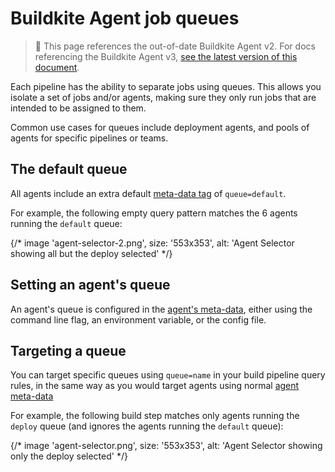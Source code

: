 # Buildkite Agent job queues

>🚧 This page references the out-of-date Buildkite Agent v2.
> For docs referencing the Buildkite Agent v3, <a href="/docs/agent/v3/queues">see the latest version of this document</a>.

Each pipeline has the ability to separate jobs using queues. This allows you isolate a set of jobs and/or agents, making sure they only run jobs that are intended to be assigned to them.

Common use cases for queues include deployment agents, and pools of agents for specific pipelines or teams.


## The default queue

All agents include an extra default [meta-data tag](agent-meta-data) of `queue=default`.

For example, the following empty query pattern matches the 6 agents running the `default` queue:

{/* image 'agent-selector-2.png', size: '553x353', alt: 'Agent Selector showing all but the deploy selected' */}

## Setting an agent's queue

An agent's queue is configured in the [agent's meta-data](agent-meta-data), either using the command line flag, an environment variable, or the config file.

## Targeting a queue

You can target specific queues using `queue=name` in your build pipeline query rules, in the same way as you would target agents using normal [agent meta-data](agent-meta-data)

For example, the following build step matches only agents running the `deploy` queue (and ignores the agents running the `default` queue):

{/* image 'agent-selector.png', size: '553x353', alt: 'Agent Selector showing only the deploy selected' */}
